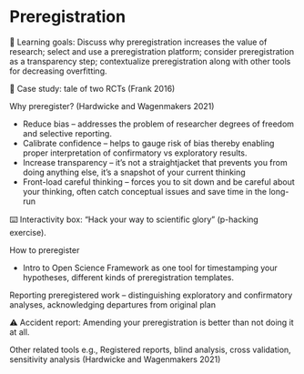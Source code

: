 # Preregistration

::: {.learning-goals}
🍎 Learning goals: Discuss why preregistration increases the value of research; select and use a preregistration platform; consider preregistration as a transparency step; contextualize preregistration along with other tools for decreasing overfitting.
:::

::: {.case-study}
🔬 Case study: tale of two RCTs (Frank 2016)
:::

Why preregister? (Hardwicke and Wagenmakers 2021)

- Reduce bias – addresses the problem of researcher degrees of freedom and selective reporting.
- Calibrate confidence – helps to gauge risk of bias thereby enabling proper interpretation of confirmatory vs exploratory results.
- Increase transparency – it’s not a straightjacket that prevents you from doing anything else, it’s a snapshot of your current thinking
- Front-load careful thinking – forces you to sit down and be careful about your thinking, often catch conceptual issues and save time in the long-run

::: {.interactive}
⌨️ Interactivity box: “Hack your way to scientific glory” (p-hacking exercise).
:::

How to preregister

- Intro to Open Science Framework as one tool for timestamping your hypotheses, different kinds of preregistration templates.

Reporting preregistered work – distinguishing exploratory and confirmatory analyses, acknowledging departures from original plan

::: {.accident-report}
⚠️ Accident report: Amending your preregistration is better than not doing it at all. 
:::

Other related tools e.g., Registered reports, blind analysis, cross validation, sensitivity analysis (Hardwicke and Wagenmakers 2021)

